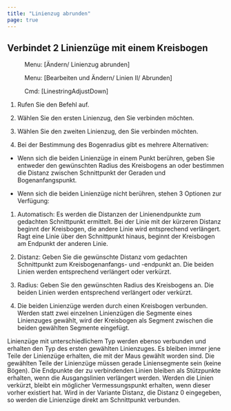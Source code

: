 ```yaml
---
title: "Linienzug abrunden"
page: true
---
```

## Verbindet 2 Linienz&#252;ge mit einem Kreisbogen
<GeoMapper> <Menu> Menu: [Ändern/ Linienzug abrunden] </Menu> </GeoMapper>
<GeoDesigner> <Menu> Menu: [Bearbeiten und Ändern/ Linien II/ Abrunden] </Menu> 
 <Menu> Cmd: [LinestringAdjustDown] </Menu> </GeoDesigner>


1. Rufen Sie den Befehl auf.

2. W&#228;hlen Sie den ersten Linienzug, den Sie verbinden m&#246;chten.

3. W&#228;hlen Sie den zweiten Linienzug, den Sie verbinden m&#246;chten.

4. Bei der Bestimmung des Bogenradius gibt es mehrere Alternativen:

- Wenn sich die beiden Linienz&#252;ge in einem Punkt ber&#252;hren, geben Sie entweder den gew&#252;nschten <Bold> Radius </Bold>  des Kreisbogens an oder bestimmen die <Bold> Distanz </Bold>  zwischen Schnittpunkt der Geraden und Bogenanfangspunkt.

- Wenn sich die beiden Linienz&#252;ge nicht ber&#252;hren, stehen 3 Optionen zur Verf&#252;gung:

1. <Bold> Automatisch: </Bold>  Es werden die Distanzen der Linienendpunkte zum gedachten Schnittpunkt ermittelt. Bei der Linie mit der k&#252;rzeren Distanz beginnt der Kreisbogen, die andere Linie wird entsprechend verl&#228;ngert. Ragt eine Linie &#252;ber den Schnittpunkt hinaus, beginnt der Kreisbogen am Endpunkt der anderen Linie.

2. <Bold> Distanz: </Bold>  Geben Sie die gew&#252;nschte Distanz vom gedachten Schnittpunkt zum Kreisbogenanfangs- und -endpunkt an. Die beiden Linien werden entsprechend verl&#228;ngert oder verk&#252;rzt.

3. <Bold> Radius: </Bold>  Geben Sie den gew&#252;nschten Radius des Kreisbogens an. Die beiden Linien werden entsprechend verl&#228;ngert oder verk&#252;rzt.





5. Die beiden Linienz&#252;ge werden durch einen Kreisbogen verbunden. Werden statt zwei einzelnen Linienz&#252;gen die Segmente eines Linienzuges gew&#228;hlt, wird der Kreisbogen als Segment zwischen die beiden gew&#228;hlten Segmente eingef&#252;gt.




<Success>
Linienz&#252;ge mit unterschiedlichem Typ werden ebenso verbunden und erhalten den Typ des ersten gew&#228;hlten Linienzuges.
</Success>

<Success>
Es bleiben immer jene Teile der Linienz&#252;ge erhalten, die mit der Maus gew&#228;hlt worden sind.
</Success>

<Success>
Die gew&#228;hlten Teile der Linienz&#252;ge m&#252;ssen gerade Liniensegmente sein (keine B&#246;gen).
</Success>

<Success>
Die Endpunkte der zu verbindenden Linien bleiben als St&#252;tzpunkte erhalten, wenn die Ausgangslinien verl&#228;ngert werden. 
</Success>

<Success>
Werden die Linien verk&#252;rzt, bleibt ein m&#246;glicher Vermessungspunkt erhalten, wenn dieser vorher existiert hat. 
</Success>

<Success>
Wird in der Variante Distanz, die Distanz 0 eingegeben, so werden die Linienz&#252;ge direkt am Schnittpunkt verbunden. 
</Success>

